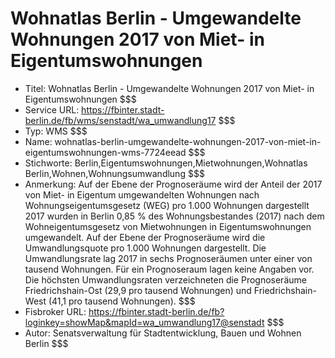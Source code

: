# Wohnatlas Berlin - Umgewandelte Wohnungen 2017 von Miet- in Eigentumswohnungen
- Titel: Wohnatlas Berlin - Umgewandelte Wohnungen 2017 von Miet- in Eigentumswohnungen $$$
- Service URL: https://fbinter.stadt-berlin.de/fb/wms/senstadt/wa_umwandlung17 $$$
- Typ: WMS $$$
- Name: wohnatlas-berlin-umgewandelte-wohnungen-2017-von-miet-in-eigentumswohnungen-wms-7724eead $$$
- Stichworte: Berlin,Eigentumswohnungen,Mietwohnungen,Wohnatlas Berlin,Wohnen,Wohnungsumwandlung $$$
- Anmerkung: Auf der Ebene der Prognoseräume wird der Anteil der 2017 von Miet- in Eigentum umgewandelten Wohnungen nach Wohnungseigentumsgesetz (WEG) pro 1.000 Wohnungen dargestellt
2017 wurden in Berlin 0,85 % des Wohnungsbestandes (2017) nach dem Wohneigentumsgesetz von Mietwohnungen in Eigentumswohnungen umgewandelt. Auf der Ebene der Prognoseräume wird die Umwandlungsquote pro 1.000 Wohnungen dargestellt. Die Umwandlungsrate lag 2017 in sechs Prognoseräumen unter einer von tausend Wohnungen. Für ein Prognoseraum lagen keine Angaben vor. Die höchsten Umwandlungsraten verzeichneten die Prognoseräume Friedrichshain-Ost (29,9 pro tausend Wohnungen) und Friedrichshain-West (41,1 pro tausend Wohnungen). $$$
- Fisbroker URL: https://fbinter.stadt-berlin.de/fb?loginkey=showMap&mapId=wa_umwandlung17@senstadt $$$
- Autor: Senatsverwaltung für Stadtentwicklung, Bauen und Wohnen Berlin $$$
